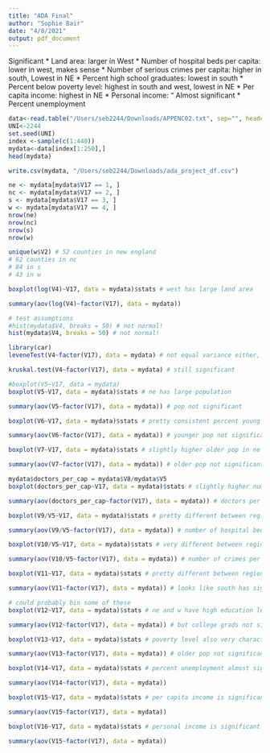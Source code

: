 ```yaml
---
title: "ADA Final"
author: "Sophie Bair"
date: "4/8/2021"
output: pdf_document
---
```


Significant
* Land area: larger in West 
* Number of hospital beds per capita: lower in west, makes sense
* Number of serious crimes per capita: higher in south, Lowest in NE 
* Percent high school graduates: lowest in south
* Percent below poverty level: highest in south and west, lowest in NE
* Per capita income: highest in NE 
* Personal income: “
Almost significant
* Percent unemployment

```r
data<-read.table("/Users/seb2244/Downloads/APPENC02.txt", sep="", header=FALSE)
UNI<-2244
set.seed(UNI)
index <-sample(c(1:440))
mydata<-data[index[1:250],]
head(mydata)
```

```r
write.csv(mydata, "/Users/seb2244/Downloads/ada_project_df.csv")
```

```r
ne <- mydata[mydata$V17 == 1, ]
nc <- mydata[mydata$V17 == 2, ]
s <- mydata[mydata$V17 == 3, ]
w <- mydata[mydata$V17 == 4, ]
nrow(ne)
nrow(nc)
nrow(s)
nrow(w)
```

```r
unique(w$V2) # 52 counties in new england
# 62 counties in nc
# 84 in s
# 43 in w
```
```r
boxplot(log(V4)~V17, data = mydata)$stats # west has large land area
```
```r
summary(aov(log(V4)~factor(V17), data = mydata))
```
```r
# test assumptions 
#hist(mydata$V4, breaks = 50) # not normal! 
hist(mydata$V4, breaks = 50) # not normal! 

```

```r
library(car)
leveneTest(V4~factor(V17), data = mydata) # not equal variance either, prob better to use k-w instead
```

```r
kruskal.test(V4~factor(V17), data = mydata) # still significant
```

```r
#boxplot(V5~V17, data = mydata)
boxplot(V5~V17, data = mydata)$stats # ne has large population
```
```r
summary(aov(V5~factor(V17), data = mydata)) # pop not significant
```


```r
boxplot(V6~V17, data = mydata)$stats # pretty consistent percent young
```
```r
summary(aov(V6~factor(V17), data = mydata)) # younger pop not significant
```

```r
boxplot(V7~V17, data = mydata)$stats # slightly higher older pop in ne
```
```r
summary(aov(V7~factor(V17), data = mydata)) # older pop not significant
```

```r
mydata$doctors_per_cap = mydata$V8/mydata$V5
boxplot(doctors_per_cap~V17, data = mydata)$stats # slightly higher number of doctors in ne? 
```
```r
summary(aov(doctors_per_cap~factor(V17), data = mydata)) # doctors per cap not significant
```

```r
boxplot(V9/V5~V17, data = mydata)$stats # pretty different between regions
```
```r
summary(aov(V9/V5~factor(V17), data = mydata)) # number of hospital beds per capita is significant
```

```r
boxplot(V10/V5~V17, data = mydata)$stats # very different between regions
```
```r
summary(aov(V10/V5~factor(V17), data = mydata)) # number of crimes per capita is significant
```
```r
boxplot(V11~V17, data = mydata)$stats # pretty different between regions
```
```r
summary(aov(V11~factor(V17), data = mydata)) # looks like south has significantly lower high school education rates 
```

```r
# could probably bin some of these 
boxplot(V12~V17, data = mydata)$stats # ne and w have high education levels
```
```r
summary(aov(V12~factor(V17), data = mydata)) # but college grads not significant
```

```r
boxplot(V13~V17, data = mydata)$stats # poverty level also very characteristic, could see if correlates with education 
```
```r
summary(aov(V13~factor(V17), data = mydata)) # older pop not significant
```


```r
boxplot(V14~V17, data = mydata)$stats # percent unemployment almost significant

summary(aov(V14~factor(V17), data = mydata)) 
```

```r
boxplot(V15~V17, data = mydata)$stats # per capita income is significant

summary(aov(V15~factor(V17), data = mydata)) 
```


```r
boxplot(V16~V17, data = mydata)$stats # personal income is significant

summary(aov(V15~factor(V17), data = mydata)) 
```